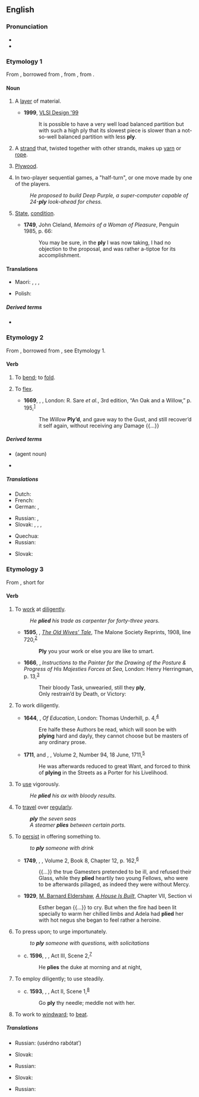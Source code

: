 ==English==
{{wikipedia|dab=ply}}

===Pronunciation===
* {{IPA|/plaɪ/|lang=en}}
* {{rhymes|aɪ|lang=en}}

===Etymology 1===
From {{inh|en|enm|-}}, borrowed from {{bor|en|frm|pli||pleat, fold}}, from {{m|frm|plier||bend, fold}}, from {{der|en|la|plicō||I fold, I fold together}}.

====Noun====
{{en-noun|~|s|plies}}

# A [[layer]] of material.
#: {{ux|en|two-'''ply''' toilet paper}}
#* '''1999''', [https://books.google.com/books?id=MGctAQAAMAAJ&q=%22with+less+ply%22&dq=%22with+less+ply%22&hl=en&sa=X&ved=0ahUKEwin_cDsj-PRAhVFhlQKHZlHAPoQ6AEIKjAD VLSI Design '99]
#*: It is possible to have a very well load balanced partition but with such a high ply that its slowest piece is slower than a not-so-well balanced partition with less '''ply'''.
# A [[strand]] that, twisted together with other strands, makes up [[yarn]] or [[rope]].
# {{lb|en|colloquial}} [[plywood|Plywood]].
# {{lb|en|artificial intelligence|game theory}} In two-player sequential games, a "half-turn", or one move made by one of the players.
#: ''He proposed to build Deep Purple, a super-computer capable of 24-'''ply''' look-ahead for chess.''
# {{lb|en|now|_|chiefly|_|Scotland}} [[state|State]], [[condition]].
#* '''1749''', John Cleland, ''Memoirs of a Woman of Pleasure'', Penguin 1985, p. 66:
#*: You may be sure, in the '''ply''' I was now taking, I had no objection to the proposal, and was rather a-tiptoe for its accomplishment.

====Translations====
{{trans-top|a layer of material}}
* Maori: {{t|mi|paparanga}}, {{t|mi|apa}}, {{t|mi|papanga}}, {{t|mi|mātā}}
{{trans-mid}}
* Polish: {{t+|pl|warstwa|f}}
{{trans-bottom}}

=====Derived terms=====
* {{l|en|plywood}}

===Etymology 2===
From {{inh|en|enm|plien||bend, fold, mold}}, borrowed from {{bor|en|frm|plier||bend, fold}}, see Etymology 1.

====Verb====
{{en-verb|plies|plying|plied}}

# {{lb|en|transitive}} To [[bend#Verb|bend]]; to [[fold#Verb|fold]].
# {{lb|en|intransitive}} To [[flex#Verb|flex]].
#* '''1669''', {{w|Roger L'Estrange|Roger L’Estrange}}, ''{{w|Aesop's Fables|Fables, of Æsop and other Eminent Mythologists}}'', London: R. Sare ''et al.'', 3rd edition, “An Oak and a Willow,” p. 195,<sup>[https://archive.org/details/fablesofaesopoth00lest]</sup>
#*: The ''Willow'' '''Ply’d''', and gave way to the Gust, and still recover’d it self again, without receiving any Damage {{...}}

=====Derived terms=====
* {{l|en|plier}} (agent noun)
* {{l|en|pliers}}

=====Translations=====
{{trans-top|to bend; to fold}}
* Dutch: {{t+|nl|plooien}}
* French: {{t+|fr|plier}}
* German: {{t+|de|biegen}}, {{t+|de|falten}}
{{trans-mid}}
* Russian: {{t+|ru|скру́чивать}}, {{t+|ru|сгиба́ть}}
* Slovak: {{t|sk|zohnúť}}, {{t|sk|zložiť}}, {{t|sk|preložiť}}, {{t|sk|poskladať}}
{{trans-bottom}}

{{trans-top|to flex}}
* Quechua: {{t|qu|muyuy}}
* Russian: {{t+|ru|сгиба́ть}}
{{trans-mid}}
* Slovak: {{t|sk|ohnúť}}
{{trans-bottom}}

===Etymology 3===
From {{inh|en|enm|plien|}}, short for {{m|enm|applien||apply}}

====Verb====
{{en-verb|plies|plying|plied}}

# {{lb|en|transitive}} To [[work#Verb|work]] at [[diligent#Adjective|diligent]]ly.
#: ''He '''plied''' his trade as carpenter for forty-three years.''
#* '''1595''', {{w|George Peele}}, ''[[w:The Old Wives' Tale (play)|The Old Wives’ Tale]]'', The Malone Society Reprints, 1908, line 720,<sup>[https://archive.org/details/oldwivestale00peeluoft]</sup>
#*: '''Ply''' you your work or else you are like to smart.
#* '''1666''', {{w|Edmund Waller}}, ''Instructions to the Painter for the Drawing of the Posture & Progress of His Majesties Forces at Sea'', London: Henry Herringman, p. 13,<sup>[http://name.umdl.umich.edu/A67335.0001.001]</sup>
#*: Their bloody Task, unwearied, still they '''ply''',
#*: Only restrain’d by Death, or Victory:
# {{lb|en|intransitive}} To work diligently.
#* '''1644''', {{w|John Milton}}, ''Of Education'', London: Thomas Underhill, p. 4,<sup>[http://name.umdl.umich.edu/A89146.0001.001]</sup>
#*: Ere halfe these Authors be read, which will soon be with '''plying''' hard and dayly, they cannot choose but be masters of any ordinary prose.
#* '''1711''', {{w|Joseph Addison}} and {{w|Richard Steele}}, ''{{w|The Spectator (1711)|The Spectator}}'', Volume 2, Number 94, 18 June, 1711,<sup>[https://archive.org/details/spectator22steegoog]</sup>
#*: He was afterwards reduced to great Want, and forced to think of '''plying''' in the Streets as a Porter for his Livelihood.
# {{lb|en|transitive}} To [[use#Verb|use]] vigorously.
#: ''He '''plied''' his ax with bloody results.''
# {{lb|en|transitive}} To [[travel#Verb|travel]] over [[regular#Adjective|regular]]ly.
#: '''''ply''' the seven seas''
#: ''A steamer '''plies''' between certain ports.''
# {{lb|en|transitive}} To [[persist#Verb|persist]] in offering something to.
#: ''to '''ply''' someone with drink''
#* '''1749''', {{w|Henry Fielding}}, ''{{w|The History of Tom Jones, a Foundling}}'', Volume 2, Book 8, Chapter 12, p. 162,<sup>[http://name.umdl.umich.edu/004794856.0001.002]</sup>
#*: {{...}} the true Gamesters pretended to be ill, and refused their Glass, while they '''plied''' heartily two young Fellows, who were to be afterwards pillaged, as indeed they were without Mercy.
#* '''1929''', [[w:M. Barnard Eldershaw|M. Barnard Eldershaw]], ''[[w:A House is Built|A House Is Built]]'', Chapter VII, Section vi
#*: Esther began {{...}} to cry. But when the fire had been lit specially to warm her chilled limbs and Adela had '''plied''' her with hot negus she began to feel rather a heroine.
# {{lb|en|transitive}} To press upon; to urge importunately.
#: ''to '''ply''' someone with questions, with solicitations''
#* c. '''1596''', {{w|William Shakespeare}}, ''{{w|The Merchant of Venice}}'', Act III, Scene 2,<sup>[http://www.opensourceshakespeare.org/views/plays/play_view.php?WorkID=merchantvenice&Scope=entire&pleasewait=1&msg=pl]</sup>
#*: He '''plies''' the duke at morning and at night,
# {{lb|en|transitive}} To employ diligently; to use steadily.
#* c. '''1593''', {{w|William Shakespeare}}, ''{{w|The Taming of the Shrew}}'', Act II, Scene 1,<sup>[http://www.opensourceshakespeare.org/views/plays/play_view.php?WorkID=tamingshrew&Scope=entire&pleasewait=1&msg=pl]</sup>
#*: Go '''ply''' thy needle; meddle not with her.
# {{lb|en|nautical}} To work to [[windward]]; to [[beat]].

=====Translations=====
{{trans-top|to work at diligently}}
* Russian: {{l|ru|усе́рдно}} {{t+|ru|рабо́тать}} (usérdno rabótatʹ)
{{trans-mid}}
* Slovak: {{t|sk|makať (colloq.)}}
{{trans-bottom}}

{{trans-top|to use vigorously}}
{{trans-mid}}
{{trans-bottom}}

{{trans-top|to travel over regularly}}
* Russian: {{t+|ru|курси́ровать}}
{{trans-mid}}
* Slovak: {{t|sk|premávať}}
{{trans-bottom}}

{{trans-top|to persist in offering}}
* Russian: {{t+|ru|по́тчевать}}
{{trans-mid}}
{{trans-bottom}}

{{Webster 1913}}